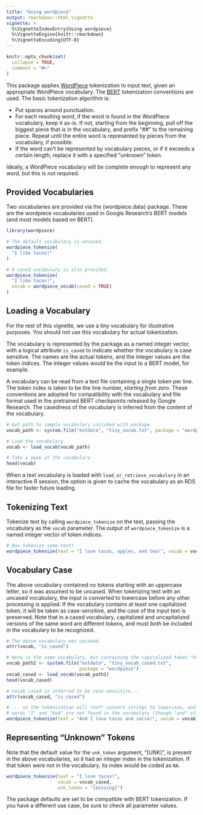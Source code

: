 ```yaml
---
title: "Using wordpiece"
output: rmarkdown::html_vignette
vignette: >
  %\VignetteIndexEntry{Using wordpiece}
  %\VignetteEngine{knitr::rmarkdown}
  %\VignetteEncoding{UTF-8}
---
```


<!-- 
Copyright 2021 Bedford Freeman & Worth Pub Grp LLC DBA Macmillan Learning.

Licensed under the Apache License, Version 2.0 (the "License");
you may not use this file except in compliance with the License.
You may obtain a copy of the License at

    http://www.apache.org/licenses/LICENSE-2.0

Unless required by applicable law or agreed to in writing, software
distributed under the License is distributed on an "AS IS" BASIS,
WITHOUT WARRANTIES OR CONDITIONS OF ANY KIND, either express or implied.
See the License for the specific language governing permissions and
limitations under the License.
-->


```r
knitr::opts_chunk$set(
  collapse = TRUE,
  comment = "#>"
)
```

This package applies [WordPiece](https://arxiv.org/pdf/1609.08144v2.pdf)  tokenization to input text, given an appropriate WordPiece vocabulary.
The [BERT](https://arxiv.org/pdf/1810.04805.pdf) tokenization conventions are used. The basic tokenization algorithm is:

 - Put spaces around punctuation.
 - For each resulting word, if the word is found in the WordPiece vocabulary,
 keep it as-is. If not, starting from the beginning, pull off the biggest piece
 that *is* in the vocabulary, and prefix "##" to the remaining piece. Repeat
 until the entire word is represented by pieces from the vocabulary, if
 possible.
 - If the word can't be represented by vocabulary pieces, or if it exceeds a 
 certain length, replace it with a specified "unknown" token.
 
Ideally, a WordPiece vocabulary will be complete enough to represent any word, but this is not required.

## Provided Vocabularies

Two vocabularies are provided via the {wordpiece.data} package.
These are the wordpiece vocabularies used in Google Research's BERT models (and most models based on BERT).

```r
library(wordpiece)

# The default vocabulary is uncased.
wordpiece_tokenize(
  "I like tacos!"
)

# A cased vocabulary is also provided.
wordpiece_tokenize(
  "I like tacos!",
  vocab = wordpiece_vocab(cased = TRUE)
)
```
 
## Loading a Vocabulary

For the rest of this vignette, we use a tiny vocabulary for illustrative purposes.
You should not use this vocabulary for actual tokenization.
 
The vocabulary is represented by the package as a named integer vector, with a logical attribute `is_cased` to indicate whether the vocabulary is case sensitive.
The names are the actual tokens, and the integer values are the token indices.
The integer values would be the input to a BERT model, for example.

A vocabulary can be read from a text file containing a single token per line.
The token index is taken to be the line number, *starting from zero*.
These conventions are adopted for compatibility with the vocabulary and file format used in the pretrained BERT checkpoints released by Google Research.
The casedness of the vocabulary is inferred from the content of the vocabulary.

```r
# Get path to sample vocabulary included with package.
vocab_path <- system.file("extdata", "tiny_vocab.txt", package = "wordpiece")

# Load the vocabulary.
vocab <- load_vocab(vocab_path)

# Take a peek at the vocabulary.
head(vocab)
```

When a text vocabulary is loaded with `load_or_retrieve_vocabulary` in an interactive R session, the option is given to cache the vocabulary as an RDS file for faster future loading.

## Tokenizing Text

Tokenize text by calling `wordpiece_tokenize` on the text, passing the vocabulary as the `vocab` parameter.
The output of `wordpiece_tokenize` is a named integer vector of token indices.

```r
# Now tokenize some text!
wordpiece_tokenize(text = "I love tacos, apples, and tea!", vocab = vocab)
```

## Vocabulary Case

The above vocabulary contained no tokens starting with an uppercase letter, so it was assumed to be uncased.
When tokenizing text with an uncased vocabulary, the input is converted to lowercase before any other processing is applied.
If the vocabulary contains at least one capitalized token, it will be taken as case-sensitive, and the case of the input text is preserved.
Note that in a cased vocabulary, capitalized and uncapitalized versions of the same word are different tokens, and must *both* be included in the vocabulary to be recognized.

```r
# The above vocabulary was uncased.
attr(vocab, "is_cased")

# Here is the same vocabulary, but containing the capitalized token "Hi".
vocab_path2 <- system.file("extdata", "tiny_vocab_cased.txt", 
                           package = "wordpiece")
vocab_cased <- load_vocab(vocab_path2)
head(vocab_cased)

# vocab_cased is inferred to be case-sensitive...
attr(vocab_cased, "is_cased")

# ... so the tokenization will *not* convert strings to lowercase, and so the
# words "I" and "And" are not found in the vocabulary (though "and" still is).
wordpiece_tokenize(text = "And I love tacos and salsa!", vocab = vocab_cased)
```

## Representing "Unknown" Tokens

Note that the default value for the `unk_token` argument, "[UNK]", is present in the above vocabularies, so it had an integer index in the tokenization.
If that token were not in the vocabulary, its index would be coded as `NA`.

```r
wordpiece_tokenize(text = "I love tacos!", 
                   vocab = vocab_cased, 
                   unk_token = "[missing]")
```

The package defaults are set to be compatible with BERT tokenization.
If you have a different use case, be sure to check all parameter values.

